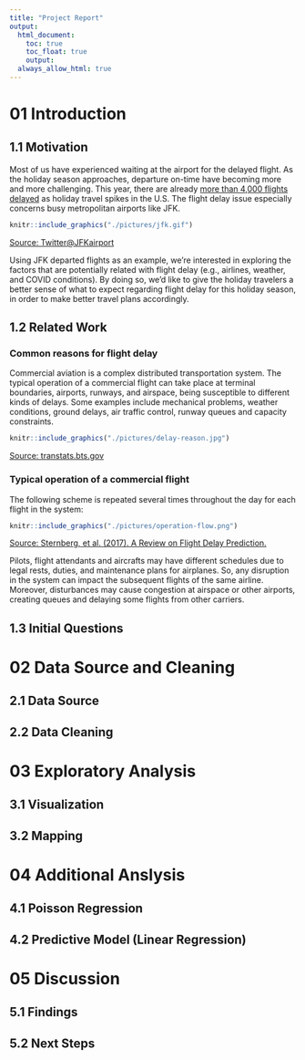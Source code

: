 ```yaml
---
title: "Project Report"
output: 
  html_document:
    toc: true
    toc_float: true
    output: 
  always_allow_html: true
---
```


# 01 Introduction 

## 1.1 Motivation

Most of us have experienced waiting at the airport for the delayed flight. As the holiday season approaches, departure on-time have becoming more and more challenging. This year, there are already [more than 4,000 flights delayed](https://www.npr.org/2022/11/27/1139327883/flights-delayed-canceled-holiday-travel-thanksgiving) as holiday travel spikes in the U.S. The flight delay issue especially concerns busy metropolitan airports like JFK.

```r
knitr::include_graphics("./pictures/jfk.gif")
```

[Source: Twitter@JFKairport](https://twitter.com/JFKairport/status/1596760846075850752?s=20&t=izIa7AkbJaJ96p0IvvPFVw)

Using JFK departed flights as an example, we’re interested in exploring the factors that are potentially related with flight delay (e.g., airlines, weather, and COVID conditions). By doing so, we'd like to give the holiday travelers a better sense of what to expect regarding flight delay for this holiday season, in order to make better travel plans accordingly. 


## 1.2 Related Work

### Common reasons for flight delay
Commercial aviation is a complex distributed transportation system. The typical operation of a commercial flight can take place at terminal boundaries, airports, runways, and airspace, being susceptible to different kinds of delays. Some examples include mechanical problems, weather conditions, ground delays, air traffic control, runway queues and capacity constraints.


```r
knitr::include_graphics("./pictures/delay-reason.jpg")
```

[Source: transtats.bts.gov](https://www.transtats.bts.gov/OT_Delay/OT_DelayCause1.asp)


### Typical operation of a commercial flight

The following scheme is repeated several times throughout the day for each flight in the system: 

```r
knitr::include_graphics("./pictures/operation-flow.png")
```

[Source: Sternberg, et al. (2017). A Review on Flight Delay Prediction.](https://www.researchgate.net/publication/315382748_A_Review_on_Flight_Delay_Prediction)

Pilots, flight attendants and aircrafts may have different schedules due to legal rests, duties, and maintenance plans for airplanes. So, any disruption in the system can impact the subsequent flights of the same airline. Moreover, disturbances may cause congestion at airspace or other airports, creating queues and delaying some flights from other carriers. 


## 1.3 Initial Questions


# 02 Data Source and Cleaning

## 2.1 Data Source

## 2.2 Data Cleaning


# 03 Exploratory Analysis

## 3.1 Visualization

## 3.2 Mapping


# 04 Additional Anslysis

## 4.1 Poisson Regression

## 4.2 Predictive Model (Linear Regression)


# 05 Discussion

## 5.1 Findings

## 5.2 Next Steps
